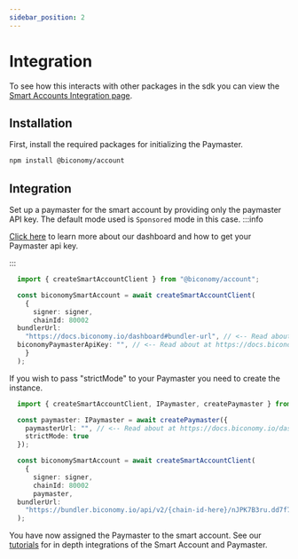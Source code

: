 ```yaml
---
sidebar_position: 2
---
```


# Integration

To see how this interacts with other packages in the sdk you can view the [Smart Accounts Integration page](/smartAccountsV2/account/integration.mdx).

## Installation

First, install the required packages for initializing the Paymaster.

```bash 
npm install @biconomy/account
```

## Integration

Set up a paymaster for the smart account by providing only the paymaster API key. The default mode used is `Sponsored` mode in this case.
:::info

[Click here](/dashboard/paymaster) to learn more about our dashboard and how to get your Paymaster api key.

:::

```typescript
  import { createSmartAccountClient } from "@biconomy/account";

  const biconomySmartAccount = await createSmartAccountClient(
    {
      signer: signer,
      chainId: 80002
  bundlerUrl:
    "https://docs.biconomy.io/dashboard#bundler-url", // <-- Read about this here
  biconomyPaymasterApiKey: "", // <-- Read about at https://docs.biconomy.io/dashboard/paymaster
    }
  );
```

If you wish to pass "strictMode" to your Paymaster you need to create the instance.

```typescript
  import { createSmartAccountClient, IPaymaster, createPaymaster } from "@biconomy/account";

  const paymaster: IPaymaster = await createPaymaster({
    paymasterUrl: "", // <-- Read about at https://docs.biconomy.io/dashboard/paymaster
    strictMode: true
  });

  const biconomySmartAccount = await createSmartAccountClient(
    {
      signer: signer,
      chainId: 80002
      paymaster,
  bundlerUrl:
    "https://bundler.biconomy.io/api/v2/{chain-id-here}/nJPK7B3ru.dd7f7861-190d-41bd-af80-6877f74b8f44"    }
  );
```

You have now assigned the Paymaster to the smart account. See our [tutorials](/smartAccountsV2/tutorials) for in depth integrations of the Smart Account and Paymaster.

